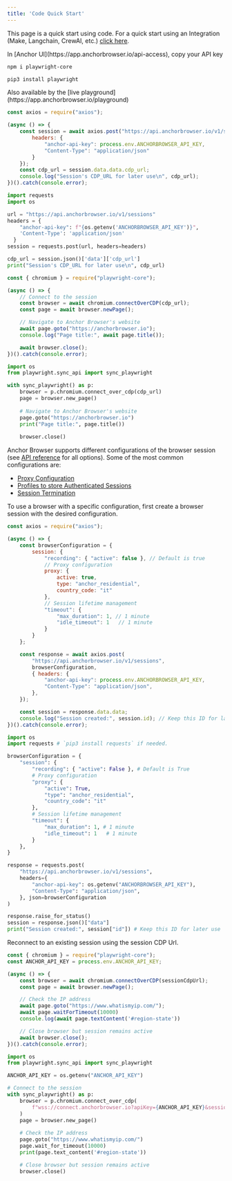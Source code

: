 ```yaml
---
title: 'Code Quick Start'
---
```


This page is a quick start using code. For a quick start using an Integration (Make, Langchain, CrewAI, etc.) [click here](/quickstart/use-via-api).

<Steps>
<Step title="Fetch API Key">
In [Anchor UI](https://app.anchorbrowser.io/api-access), copy your API key
</Step>
<Step title="Install playwright">

<CodeGroup>

```bash node.js
npm i playwright-core
```

```bash python
pip3 install playwright
```

</CodeGroup>

</Step>
<Step title="Create a session via API">
Also available by the [live playground](https://app.anchorbrowser.io/playground)
<CodeGroup>

```javascript node.js
const axios = require("axios");

(async () => {
    const session = await axios.post("https://api.anchorbrowser.io/v1/sessions", {}, {
        headers: {
            "anchor-api-key": process.env.ANCHORBROWSER_API_KEY,
            "Content-Type": "application/json"
        }
    });
    const cdp_url = session.data.data.cdp_url;
    console.log("Session's CDP_URL for later use\n", cdp_url);
})().catch(console.error);
```

```python python
import requests
import os

url = "https://api.anchorbrowser.io/v1/sessions"
headers = {
    "anchor-api-key": f"{os.getenv('ANCHORBROWSER_API_KEY')}",
    'Content-Type': 'application/json'
  }
session = requests.post(url, headers=headers)

cdp_url = session.json()['data']['cdp_url']
print("Session's CDP_URL for later use\n", cdp_url)
```

</CodeGroup>

</Step>
<Step title="Run sample code">

<CodeGroup>

```javascript node.js
const { chromium } = require("playwright-core");

(async () => {
    // Connect to the session
    const browser = await chromium.connectOverCDP(cdp_url);
    const page = await browser.newPage();

    // Navigate to Anchor Browser's website
    await page.goto("https://anchorbrowser.io");
    console.log("Page title:", await page.title());

    await browser.close();
})().catch(console.error);
```

```python python
import os
from playwright.sync_api import sync_playwright

with sync_playwright() as p:
    browser = p.chromium.connect_over_cdp(cdp_url)
    page = browser.new_page()
    
    # Navigate to Anchor Browser's website
    page.goto("https://anchorbrowser.io")
    print("Page title:", page.title())
    
    browser.close()
```

</CodeGroup>
</Step>

<Step title="Advanced browser configuration">

Anchor Browser supports different configurations of the browser session (see [API reference](/api-reference/browser-sessions/start-browser-session) for all options).
Some of the most common configurations are:
 -  [Proxy Configuration](/advanced/proxy)
 -  [Profiles to store Authenticated Sessions](/essentials/authentication-and-identity)
 -  [Session Termination](/advanced/session-termination)

To use a browser with a specific configuration, first create a browser session with the desired configuration.

<CodeGroup>

```javascript node.js
const axios = require("axios");

(async () => {
    const browserConfiguration = {
        session: {
            "recording": { "active": false }, // Default is true
            // Proxy configuration
            proxy: {
                active: true,
                type: "anchor_residential",
                country_code: "it"
            },
            // Session lifetime management
            "timeout": {
                "max_duration": 1, // 1 minute
                "idle_timeout": 1   // 1 minute
            }
        }
    };

    const response = await axios.post(
        "https://api.anchorbrowser.io/v1/sessions",
        browserConfiguration,
        { headers: {
            "anchor-api-key": process.env.ANCHORBROWSER_API_KEY,
            "Content-Type": "application/json",
        },
    });

    const session = response.data.data;
    console.log("Session created:", session.id); // Keep this ID for later use
})().catch(console.error);
```

```python python
import os
import requests # `pip3 install requests` if needed.

browserConfiguration = {
    "session": {
        "recording": { "active": False }, # Default is True
        # Proxy configuration
        "proxy": {
            "active": True,
            "type": "anchor_residential",
            "country_code": "it"
        },
        # Session lifetime management
        "timeout": {
            "max_duration": 1, # 1 minute
            "idle_timeout": 1   # 1 minute
        }
    },
}

response = requests.post(
    "https://api.anchorbrowser.io/v1/sessions",
    headers={
        "anchor-api-key": os.getenv("ANCHORBROWSER_API_KEY"),
        "Content-Type": "application/json",
    }, json=browserConfiguration
)

response.raise_for_status()
session = response.json()["data"]
print("Session created:", session["id"]) # Keep this ID for later use
```

</CodeGroup>
</Step>

<Step title="Session reconnection">

Reconnect to an existing session using the session CDP Url.

<CodeGroup>

```javascript node.js
const { chromium } = require("playwright-core");
const ANCHOR_API_KEY = process.env.ANCHOR_API_KEY;

(async () => {
    const browser = await chromium.connectOverCDP(sessionCdpUrl);
    const page = await browser.newPage();

    // Check the IP address
    await page.goto("https://www.whatismyip.com/");
    await page.waitForTimeout(10000)
    console.log(await page.textContent('#region-state'))

    // Close browser but session remains active
    await browser.close();
})().catch(console.error); 
```

```python python
import os
from playwright.sync_api import sync_playwright

ANCHOR_API_KEY = os.getenv("ANCHOR_API_KEY")

# Connect to the session
with sync_playwright() as p:
    browser = p.chromium.connect_over_cdp(
        f"wss://connect.anchorbrowser.io?apiKey={ANCHOR_API_KEY}&sessionId={session['id']}"
    )
    page = browser.new_page()
    
    # Check the IP address
    page.goto("https://www.whatismyip.com/")
    page.wait_for_timeout(10000)
    print(page.text_content('#region-state'))

    # Close browser but session remains active
    browser.close()

```

</CodeGroup>
</Step>
</Steps>

